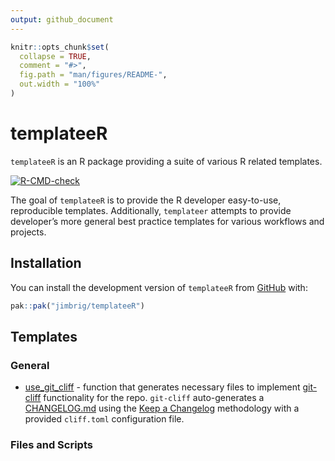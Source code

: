 ```yaml
---
output: github_document
---
```


<!-- README.md is generated from README.Rmd. Please edit that file -->

```r
knitr::opts_chunk$set(
  collapse = TRUE,
  comment = "#>",
  fig.path = "man/figures/README-",
  out.width = "100%"
)
```

# templateeR

`templateeR` is an R package providing a suite of various R related templates.

<!-- badges: start -->
[![R-CMD-check](https://github.com/jimbrig/templateeR/workflows/R-CMD-check/badge.svg)](https://github.com/jimbrig/templateeR/actions)
<!-- badges: end -->

The goal of `templateeR` is to provide the R developer easy-to-use, reproducible 
templates. Additionally, `templateer` attempts to provide developer's more general 
best practice templates for various workflows and projects.

## Installation

You can install the development version of `templateeR` from 
[GitHub](https://github.com/) with:

```R
pak::pak("jimbrig/templateeR")
```

## Templates

### General

- [use_git_cliff](R/use_git_cliff.R) - function that generates necessary files to 
  implement [git-cliff]() functionality for the repo. `git-cliff` auto-generates
  a [CHANGELOG.md]() using the [Keep a Changelog]() methodology with a provided 
  `cliff.toml` configuration file.

### Files and Scripts

